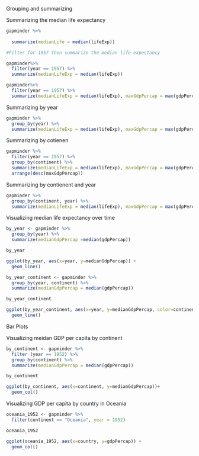 Grouping and summarizing

Summarizing the median life expectancy

```r

gapminder %>%
  
  summarize(medianLife = median(lifeExp))

#Filter for 1957 then summarize the median life expectancy

gapminder%>%
  filter(year == 1957) %>%
  summarize(medianLifeExp = median(lifeExp))

gapminder%>%
  filter(year == 1957) %>%
  summarize(medianLifeExp = median(lifeExp), maxGdpPercap = max(gdpPercap))

```

Summarizing by year

```r

gapminder %>%
  group_by(year) %>%
  summarize(medianLifeExp = median(lifeExp), maxGdpPercap = max(gdpPercap))
```

Summarizing by cotienen

```r

gapminder %>%
  filter(year == 1957) %>%
  group_by(continent) %>%
  summarize(medianLifeExp = median(lifeExp), maxGdpPercap = max(gdpPercap)) %>%
  arrange(desc(maxGdpPercap))
```

Summarizing by contienent and year

```r
gapminder %>%
  group_by(continent, year) %>%
  summarize(medianLifeExp = median(lifeExp), maxGdpPercap = max(gdpPercap))

```

Visualizing median life expectancy over time

```r

by_year <- gapminder %>%
  group_by(year) %>%
  summarize(medianGdpPercap =median(gdpPercap))

by_year

ggplot(by_year, aes(x=year, y=medianGdpPercap)) +
  geom_line()

```

```r

by_year_continent <- gapminder %>%
  group_by(year, continent) %>%
  summarize(medianGdpPercap = median(gdpPercap))

by_year_continent

ggplot(by_year_continent, aes(x=year, y=medianGdpPercap, color=continent)) + 
  geom_line()

```
Bar Plots

Visualizing meidan GDP per capita by continent

```r
by_continent <- gapminder %>%
  filter (year == 1952) %>%
  group_by(continent) %>%
  summarize(medianGdpPercap = median(gdpPercap))

by_continent

ggplot(by_continent, aes(x=continent, y=medianGdpPercap))+
  geom_col()
```

Visualizing GDP per capita by country in Oceania


```r
oceania_1952 <- gapminder %>%
  filter(continent == "Oceania", year = 1952)

oceania_1952

ggplot(oceania_1952, aes(x=country, y=gdpPercap)) +
  geom_col()
```

